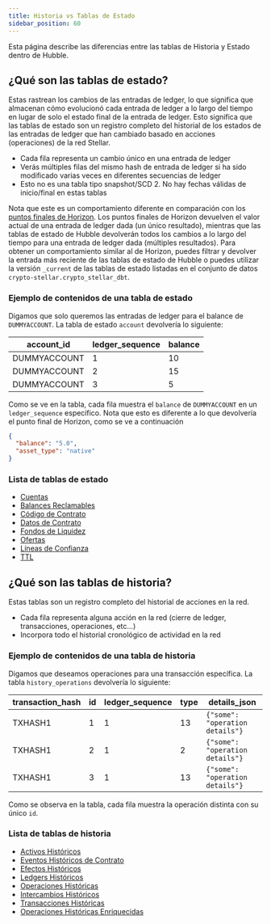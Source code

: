 ```yaml
---
title: Historia vs Tablas de Estado
sidebar_position: 60
---
```


Esta página describe las diferencias entre las tablas de Historia y Estado dentro de Hubble.

## ¿Qué son las tablas de estado?

Estas rastrean los cambios de las entradas de ledger, lo que significa que almacenan cómo evolucionó cada entrada de ledger a lo largo del tiempo en lugar de solo el estado final de la entrada de ledger. Esto significa que las tablas de estado son un registro completo del historial de los estados de las entradas de ledger que han cambiado basado en acciones (operaciones) de la red Stellar.

- Cada fila representa un cambio único en una entrada de ledger
- Verás múltiples filas del mismo hash de entrada de ledger si ha sido modificado varias veces en diferentes secuencias de ledger
- Esto no es una tabla tipo snapshot/SCD 2. No hay fechas válidas de inicio/final en estas tablas

Nota que este es un comportamiento diferente en comparación con los [puntos finales de Horizon](../../../apis/horizon/api-reference/). Los puntos finales de Horizon devuelven el valor actual de una entrada de ledger dada (un único resultado), mientras que las tablas de estado de Hubble devolverán todos los cambios a lo largo del tiempo para una entrada de ledger dada (múltiples resultados). Para obtener un comportamiento similar al de Horizon, puedes filtrar y devolver la entrada más reciente de las tablas de estado de Hubble o puedes utilizar la versión `_current` de las tablas de estado listadas en el conjunto de datos `crypto-stellar.crypto_stellar_dbt`.

### Ejemplo de contenidos de una tabla de estado

Digamos que solo queremos las entradas de ledger para el balance de `DUMMYACCOUNT`. La tabla de estado `account` devolvería lo siguiente:

| account_id   | ledger_sequence | balance |
| ------------ | --------------- | ------- |
| DUMMYACCOUNT | 1               | 10      |
| DUMMYACCOUNT | 2               | 15      |
| DUMMYACCOUNT | 3               | 5       |

Como se ve en la tabla, cada fila muestra el `balance` de `DUMMYACCOUNT` en un `ledger_sequence` específico. Nota que esto es diferente a lo que devolvería el punto final de Horizon, como se ve a continuación

```json
{
  "balance": "5.0",
  "asset_type": "native"
}
```

### Lista de tablas de estado

- [Cuentas](../data-catalog/data-dictionary/accounts.mdx)
- [Balances Reclamables](../data-catalog/data-dictionary/claimable-balances.mdx)
- [Código de Contrato](../data-catalog/data-dictionary/contract-code.mdx)
- [Datos de Contrato](../data-catalog/data-dictionary/contract-data.mdx)
- [Fondos de Liquidez](../data-catalog/data-dictionary/liquidity-pools.mdx)
- [Ofertas](../data-catalog/data-dictionary/offers.mdx)
- [Líneas de Confianza](../data-catalog/data-dictionary/trustlines.mdx)
- [TTL](../data-catalog/data-dictionary/ttl.mdx)

## ¿Qué son las tablas de historia?

Estas tablas son un registro completo del historial de acciones en la red.

- Cada fila representa alguna acción en la red (cierre de ledger, transacciones, operaciones, etc...)
- Incorpora todo el historial cronológico de actividad en la red

### Ejemplo de contenidos de una tabla de historia

Digamos que deseamos operaciones para una transacción específica. La tabla `history_operations` devolvería lo siguiente:

| transaction_hash | id | ledger_sequence | type | details_json                    |
| ---------------- | -- | --------------- | ---- | ------------------------------- |
| TXHASH1          | 1  | 1               | 13   | `{"some": "operation details"}` |
| TXHASH1          | 2  | 1               | 2    | `{"some": "operation details"}` |
| TXHASH1          | 3  | 1               | 13   | `{"some": "operation details"}` |

Como se observa en la tabla, cada fila muestra la operación distinta con su único `id`.

### Lista de tablas de historia

- [Activos Históricos](../data-catalog/data-dictionary/history-assets.mdx)
- [Eventos Históricos de Contrato](../data-catalog/data-dictionary/history-contract-events.mdx)
- [Efectos Históricos](../data-catalog/data-dictionary/history-effects.mdx)
- [Ledgers Históricos](../data-catalog/data-dictionary/history-ledgers.mdx)
- [Operaciones Históricas](../data-catalog/data-dictionary/history-operations.mdx)
- [Intercambios Históricos](../data-catalog/data-dictionary/history-trades.mdx)
- [Transacciones Históricas](../data-catalog/data-dictionary/history-transactions.mdx)
- [Operaciones Históricas Enriquecidas](../data-catalog/data-dictionary/enriched-history-operations.mdx)
